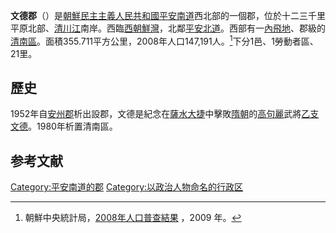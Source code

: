 {{Infobox  Korean settlement
| context = north
| img = DPRK2006_Pyongnam-Mundok.PNG
| hangul = 문덕군
| hanja = {{linktext|文|德|郡}}
|rr=Mundeok-gun
|mr=Mundŏk-gun
| area_km2 = 355.711
|  pop = 147191
| popyear = 2008
|  divs = 1邑、1勞動者區、21里
}}
'''文德郡'''（{{kor|諺=문덕군|漢=文德郡|羅=Mundŏk gun|f=y}}）是[[朝鮮民主主義人民共和國|朝鮮民主主義人民共和國]][[平安南道|平安南道]]西北部的一個郡，位於十二三千里平原北部、[[清川江|清川江]]南岸。西臨[[西朝鮮灣|西朝鮮灣]]，北鄰[[平安北道|平安北道]]。西部有一[[內飛地|內飛地]]、郡級的[[清南區|清南區]]。面積355.711平方公里，2008年人口147,191人。<ref>朝鮮中央統計局，[http://unstats.un.org/unsd/demographic/sources/census/2010_PHC/North_Korea/Final%20national%20census%20report.pdf 2008年人口普查結果] {{webarchive|url=https://web.archive.org/web/20100331091148/http://unstats.un.org/unsd/demographic/sources/census/2010_PHC/North_Korea/Final%20national%20census%20report.pdf |date=2010-03-31 }}，2009 年。</ref>下分1邑、1勞動者區、21里。

== 歷史 ==
1952年自[[安州市|安州郡]]析出設郡，文德是紀念在[[薩水大捷|薩水大捷]]中擊敗[[隋朝|隋朝]]的[[高句麗|高句麗]]武將[[乙支文德|乙支文德]]。1980年析置清南區。

== 参考文献 ==
<div class="references-small">
<references></references>
</div>

{{平安南道行政區劃}}

{{DEFAULTSORT:Mundok-gun}}
[[Category:平安南道的郡|Category:平安南道的郡]]
[[Category:以政治人物命名的行政区|Category:以政治人物命名的行政区]]